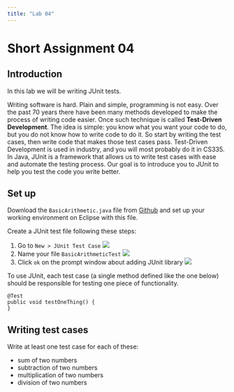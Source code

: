 ```yaml
---
title: "Lab 04"
---
```


# Short Assignment 04

## Introduction 

In this lab we will be writing JUnit tests.

Writing software is hard. Plain and simple, programming is not easy. Over the past 
70 years there have been many methods developed to make the process of writing code 
easier. Once such technique is called **Test-Driven Development**. The idea is 
simple: you know what you want your code to do, but you do not know how to write 
code to do it. So start by writing the test cases, then write code that makes those 
test cases pass. Test-Driven Development is used in industry, and you will most probably
do it in CS335. In Java, JUnit is a framework that allows us to write test cases with 
ease and automate the testing process.  Our goal is to introduce you to JUnit to 
help you test the code you write better.

## Set up

Download the `BasicArithmetic.java` file from [Github](https://github.com/picoral/CSC210-lab04) and
set up your working environment on Eclipse with this file.

Create a JUnit test file following these steps:

1. Go to `New > JUnit Test Case` ![](images/junit-step1.png)
1. Name your file `BasicArithmeticTest` ![](images/junit-step2.png)
1. Click `ok` on the prompt window about adding JUnit library ![](images/junit-step3.png)

To use JUnit, each test case (a single method defined 
like the one below) should be responsible for testing one piece of functionality. 
```
@Test
public void testOneThing() {
}
```

## Writing test cases

Write at least one test case for each of these:

* sum of two numbers
* subtraction of two numbers
* multiplication of two numbers
* division of two numbers



